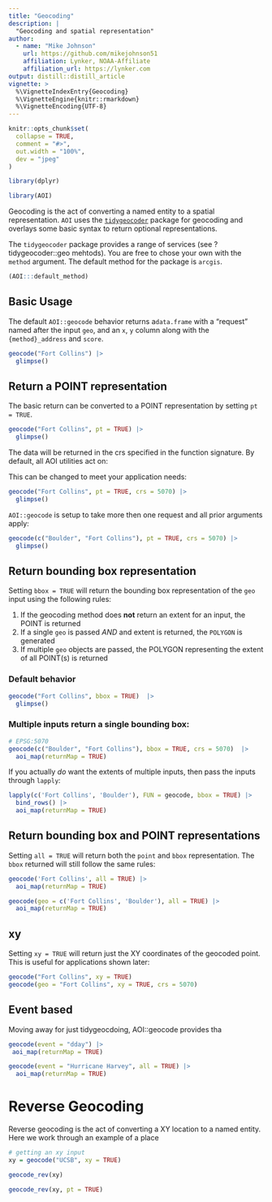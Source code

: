 ```yaml
---
title: "Geocoding"
description: |
  "Geocoding and spatial representation"
author:
  - name: "Mike Johnson"
    url: https://github.com/mikejohnson51
    affiliation: Lynker, NOAA-Affiliate
    affiliation_url: https://lynker.com
output: distill::distill_article
vignette: >
  %\VignetteIndexEntry{Geocoding}
  %\VignetteEngine{knitr::rmarkdown}
  %\VignetteEncoding{UTF-8}
---
```


```r
knitr::opts_chunk$set(
  collapse = TRUE,
  comment = "#>",
  out.width = "100%",
  dev = "jpeg"
)

library(dplyr)
```

```r
library(AOI)
```

Geocoding is the act of converting a named entity to a spatial representation. `AOI` uses the [`tidygeocoder`](https://jessecambon.github.io/tidygeocoder/) package for geocoding and overlays some basic syntax to return optional representations.

The `tidygeocoder` package provides a range of services (see ?tidygeocoder::geo mehtods). You are free to chose your own with the `method` argument. The default method for the package is `arcgis`.

```r
(AOI:::default_method)
```

## Basic Usage

The default `AOI::geocode` behavior returns a` data.frame` with a "request" named after the input `geo`, and an `x`, `y` column along with the `{method}_address` and `score`.

```r
geocode("Fort Collins") |>
  glimpse()
```

## Return a POINT representation

The basic return can be converted to a POINT representation by setting `pt = TRUE`. 

```r
geocode("Fort Collins", pt = TRUE) |> 
  glimpse()
```

The data will be returned in the crs specified in the function signature. By default, all AOI utilities act on:

This can be changed to meet your application needs: 

```r
geocode("Fort Collins", pt = TRUE, crs = 5070) |> 
  glimpse()
```
`
AOI::geocode` is setup to take more then one request and all prior arguments apply:

```r
geocode(c("Boulder", "Fort Collins"), pt = TRUE, crs = 5070) |> 
  glimpse()
```


## Return bounding box representation

Setting `bbox = TRUE` will return the bounding box representation of the `geo` input using the following rules:

1. If the geocoding method does **not** return an extent for an input, the POINT is returned
2. If a single `geo` is passed _AND_ and extent is returned, the `POLYGON` is generated
3. If multiple `geo` objects are passed, the POLYGON representing the extent of all POINT(s) is returned

### Default behavior

```r
geocode("Fort Collins", bbox = TRUE)  |> 
  glimpse()
```

### Multiple inputs return a single bounding box:

```r
# EPSG:5070
geocode(c("Boulder", "Fort Collins"), bbox = TRUE, crs = 5070)  |> 
  aoi_map(returnMap = TRUE)
```

If you actually _do_ want the extents of multiple inputs, then pass the inputs through `lapply`:

```r
lapply(c('Fort Collins', 'Boulder'), FUN = geocode, bbox = TRUE) |>
  bind_rows() |>
  aoi_map(returnMap = TRUE)
```


## Return bounding box and POINT representations

Setting `all = TRUE` will return both the `point` and `bbox` representation. The `bbox` returned will still follow the same rules:

```r
geocode('Fort Collins', all = TRUE) |>
  aoi_map(returnMap = TRUE)

geocode(geo = c('Fort Collins', 'Boulder'), all = TRUE) |>
  aoi_map(returnMap = TRUE)
```


## xy

Setting `xy = TRUE` will return just the XY coordinates of the geocoded point. This is useful for applications shown later:

```r
geocode("Fort Collins", xy = TRUE)
geocode(geo = "Fort Collins", xy = TRUE, crs = 5070)
```

## Event based 

Moving away for just tidygeocdoing, AOI::geocode provides tha

```r
geocode(event = "dday") |>
 aoi_map(returnMap = TRUE)
```

```r
geocode(event = "Hurricane Harvey", all = TRUE) |>
  aoi_map(returnMap = TRUE)
```


# Reverse Geocoding

Reverse geocoding is the act of converting a XY location to a named entity. Here we work through an example of a place 

```r
# getting an xy input
xy = geocode("UCSB", xy = TRUE)
```

```r
geocode_rev(xy)
```

```r
geocode_rev(xy, pt = TRUE)
```
